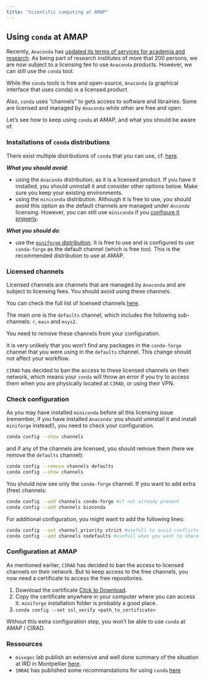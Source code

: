 ```yaml
---
title: "Scientific computing at AMAP"
---
```



## Using `conda` at AMAP

Recently, `Anaconda` has [updated its terms of services for academia and research](https://www.anaconda.com/blog/update-on-anacondas-terms-of-service-for-academia-and-research). As being part of research institutes of more that 200 persons, we are now subject to a licensing fee to use `Anaconda` products. However, we can still use the `conda` tool.

While the `conda` tools is free and open-source, `Anaconda` (a graphical interface that uses conda) is a licensed product.

Also, `conda` uses "channels" to gets access to software and librairies. Some are licensed and managed by `Anaconda` while other are free and open.

Let's see how to keep using `conda` at AMAP, and what you should be aware of.

### Installations of `conda` distributions

There exist multiple distributions of `conda` that you can use, cf. [here](https://mivegec.pages.ird.fr/dainat/malbec-fix-conda-licensing-issues/en/pages/conda-distrib/).

___What you should avoid___:

- using the `Anaconda` distribution, as it is a licensed product. If you have it installed, you should uninstall it and consider other options below. Make sure you keep your existing environments.
- using the `miniconda` distribution. Although it is free to use, you should avoid this option as the default channels are managed under `Anconda` licensing. However, you can still use `miniconda` if you [configure it properly](#check-configuration).

___What you should do___:

- use the [`miniforge` distribution](https://conda-forge.org/download/). It is free to use and is configured to use `conda-forge` as the default channel (which is free too). This is the recommended distribution to use at AMAP.

### Licensed channels

Licensed channels are channels that are managed by `Anaconda` and are subject to licensing fees. You should avoid using these channels.

You can check the full list of licensed channels [here](https://mivegec.pages.ird.fr/dainat/malbec-fix-conda-licensing-issues/en/pages/conda-channels/).

The main one is the `defaults` channel, which includes the following sub-channels: `r`, `main` and `msys2`.

You need to remove these channels from your configuration.

::: callout-note

It is very unlikely that you won't find any packages in the `conda-forge` channel that you were using in the `defaults` channel. This change should not affect your workflow.

:::


::: callout-important

`CIRAD` has decided to ban the access to these licensed channels on their network, which means your `conda` will throw an error if you try to access them when you are physically located at `CIRAD`, or using their VPN.

:::




### Check configuration

As you may have installed `miniconda` before all this licensing issue (remember, if you have installed `Anaconda`: you should uninstall it and install `miniforge` instead!), you need to check your configuration.

```bash
conda config --show channels
```

and if any of the channels are licensed, you should remove them (here we remove the `defaults` channel):

```bash
conda config --remove channels defaults
conda config --show channels
```

You should now see only the `conda-forge` channel. If you want to add extra (free) channels:

```bash
conda config --add channels conda-forge #if not already present
conda config --add channels bioconda
```

::: callout-note

For additional configuration, you might want to add the following lines:

```bash
conda config --set channel_priority strict #usefull to avoid conflicts and speed up the resolution of dependencies
conda config --add channels nodefaults #usefull when you want to share environments
```

:::

### Configuration at AMAP

As mentioned earlier, `CIRAD` has decided to ban the access to licensed channels on their network. But to keep access to the free channels, you now need a certificate to access the free repositories.

1. Download the certificate <a href="Fortinet_CA_SSL.crt" download>Click to Download</a>.
2. Copy the certificate anywhere in your computer where you can access it. `miniforge` installation folder is probably a good place.
3. `conda config --set ssl_verify <path_to_certificate>`

Without this extra configuration step, you won't be able to use `conda` at AMAP / CIRAD.

### Ressources

- `mivegec` lab publish an extensive and well done summary of the situation at IRD in Montpellier [here](https://mivegec.pages.ird.fr/dainat/malbec-fix-conda-licensing-issues/en/).
- `INRAE` has published some recommandations for using `conda` [here](https://science-ouverte.inrae.fr/fr/offre-service/fiches-pratiques-et-recommandations/quelles-alternatives-aux-fonctionnalites-payantes-danaconda)